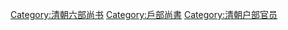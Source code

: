 [[Category:清朝六部尚书|Category:清朝六部尚书]]
[[Category:戶部尚書|Category:戶部尚書]]
[[Category:清朝户部官员|Category:清朝户部官员]]